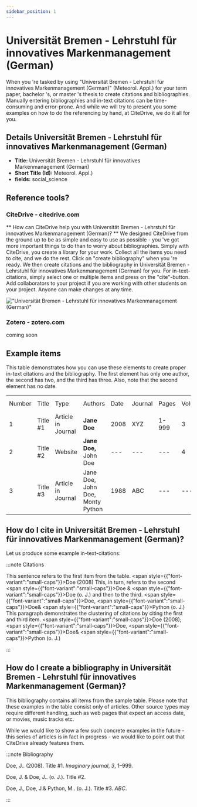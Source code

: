 ```yaml
---
sidebar_position: 1
---
```


# Universität Bremen - Lehrstuhl für innovatives Markenmanagement (German)

When you 're tasked by using "Universität Bremen - Lehrstuhl für innovatives Markenmanagement (German)" (Meteorol. Appl.) for your term paper, bachelor 's, or master 's thesis to create citations and bibliographies.
Manually entering bibliographies and in-text citations can be time-consuming and error-prone. And while we will try to present you some examples on how to do the referencing by hand, at CiteDrive, we do it all for you.

## Details  Universität Bremen - Lehrstuhl für innovatives Markenmanagement (German)
* **Title:** Universität Bremen - Lehrstuhl für innovatives Markenmanagement (German)
* **Short Title (Id):** Meteorol. Appl.)
* **fields:** social_science

## Reference tools?
### CiteDrive - citedrive.com
** How can CiteDrive help you with Universität Bremen - Lehrstuhl für innovatives Markenmanagement (German)? **
We designed CiteDrive from the ground up to be as simple and easy to use as possible - you 've got more important things to do than to worry about bibliographies. Simply with CiteDrive, you create a library for your work. Collect all the items you need to cite, and we do the rest. Click on "create bibliography" when you 're ready. We then create citations and the bibliography in Universität Bremen - Lehrstuhl für innovatives Markenmanagement (German) for you. For in-text-citations, simply select one or multiple items and press on the "cite"-button. Add collaborators to your project if you are working with other students on your project. Anyone can make changes at any time.


!["Universität Bremen - Lehrstuhl für innovatives Markenmanagement (German)"](images/universitat-bremen--lehrstuhl-fur-innovatives-markenmanagement-german.svg "Choose Universität Bremen - Lehrstuhl für innovatives Markenmanagement (German) in the CiteDrive App")

### Zotero - zotero.com

coming soon

## Example items

This table demonstrates how you can use these elements to create proper in-text citations and the bibliography. The first element has only one author, the second has two, and the third has three. Also, note that the second element has no date.


<table>
  <tr>
   <td>Number
   </td>
   <td>Title
   </td>
   <td>Type
   </td>
   <td>Authors
   </td>
   <td>Date
   </td>
   <td>Journal
   </td>
   <td>Pages
   </td>
   <td>Volume
   </td>
   <td>Issue
   </td>
   <td>Access Date
   </td>
  </tr>
  <tr>
   <td>1
   </td>
   <td>Title #1
   </td>
   <td>Article in Journal
   </td>
   <td><strong>Jane Doe</strong>
   </td>
   <td>2008
   </td>
   <td>XYZ
   </td>
   <td>1-999
   </td>
   <td>3
   </td>
   <td>2
   </td>
   <td>--
   </td>
  </tr>
  <tr>
   <td>
2
   </td>
   <td>Title #2
   </td>
   <td>Website
   </td>
   <td><strong>Jane Doe, </strong>John Doe
   </td>
   <td>---
   </td>
   <td>---
   </td>
   <td>---
   </td>
   <td>4
   </td>
   <td>---
   </td>
   <td>2020-05-01
   </td>
  </tr>
  <tr>
   <td>3
   </td>
   <td>Title #3
   </td>
   <td>Article in Journal
   </td>
   <td>Jane Doe, John Doe, Monty Python
   </td>
   <td>1988
   </td>
   <td>ABC
   </td>
   <td>---
   </td>
   <td>---
   </td>
   <td>16
   </td>
   <td>---
   </td>
  </tr>
</table>



## How do I cite in  Universität Bremen - Lehrstuhl für innovatives Markenmanagement (German)?

Let us produce some example in-text-citations:

:::note Citations


This sentence refers to the first item from the table. <span style={{"font-variant":"small-caps"}}>Doe</span> (2008) This, in turn, refers to the second <span style={{"font-variant":"small-caps"}}>Doe</span> &amp; <span style={{"font-variant":"small-caps"}}>Doe</span> (o. J.)
and then to the third.  <span style={{"font-variant":"small-caps"}}>Doe</span>, <span style={{"font-variant":"small-caps"}}>Doe</span>&amp; <span style={{"font-variant":"small-caps"}}>Python</span> (o. J.)
This paragraph demonstrates the clustering of citations by citing the first and third item. <span style={{"font-variant":"small-caps"}}>Doe</span> (2008); <span style={{"font-variant":"small-caps"}}>Doe</span>, <span style={{"font-variant":"small-caps"}}>Doe</span>&amp; <span style={{"font-variant":"small-caps"}}>Python</span> (o. J.)

:::

## How do I create a bibliography in Universität Bremen - Lehrstuhl für innovatives Markenmanagement (German)?

This bibliography contains all items from the sample table. Please note that these examples in the table consist only of articles. Other source types may require different handling, such as web pages that expect an access date, or movies, music tracks etc.

While we would like to show a few such concrete examples in the future - this series of articles is in fact in progress - we would like to point out that CiteDrive already features them.

:::note Bibliography

Doe, J..  (2008). Title #1. <i>Imaginary journal</i>, <i>3</i>, 1–999.

Doe, J. &amp; Doe, J..  (o. J.). Title #2.

Doe, J., Doe, J.&amp; Python, M..  (o. J.). Title #3. <i>ABC</i>.



:::


        